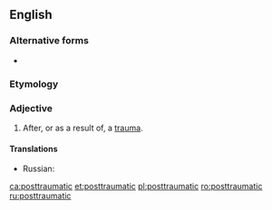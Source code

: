 {{also|post-traumatic}}
==English==

===Alternative forms===
* {{l|en|post-traumatic}}

===Etymology===
{{prefix|en|post|traumatic}}

===Adjective===
{{en-adj|-}}

# After, or as a result of, a [[trauma]].

====Translations====
{{trans-top|after, or as a result of, a trauma}}
* Russian: {{t+|ru|посттравматический|sc=Cyrl}}
{{trans-mid}}
{{trans-bottom}}

[[ca:posttraumatic]]
[[et:posttraumatic]]
[[pl:posttraumatic]]
[[ro:posttraumatic]]
[[ru:posttraumatic]]